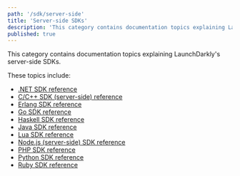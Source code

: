 ```yaml
---
path: '/sdk/server-side'
title: 'Server-side SDKs'
description: 'This category contains documentation topics explaining LaunchDarkly''s server-side SDKs.'
published: true
---
```


This category contains documentation topics explaining LaunchDarkly's server-side SDKs.

These topics include:

* [.NET SDK reference](/sdk/server-side/dotnet)
* [C/C++ SDK (server-side) reference](/sdk/server-side/c-c--)
* [Erlang SDK reference](/sdk/server-side/erlang)
* [Go SDK reference](/sdk/server-side/go)
* [Haskell SDK reference](/sdk/server-side/haskell)
* [Java SDK reference](/sdk/server-side/java)
* [Lua SDK reference](/sdk/server-side/lua)
* [Node.js (server-side) SDK reference](/sdk/server-side/node-js)
* [PHP SDK reference](/sdk/server-side/php)
* [Python SDK reference](/sdk/server-side/python)
* [Ruby SDK reference](/sdk/server-side/ruby)
